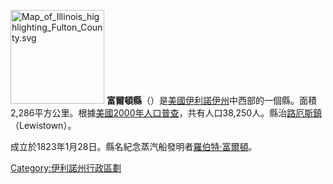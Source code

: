 {{Otheruses|富爾頓縣|subject=美國伊利諾伊州的一個縣|other=同名的縣}}
{{unreferenced|time=2010-9-29}}
[[File:Map_of_Illinois_highlighting_Fulton_County.svg|150px]]
'''富爾頓縣'''（{{lang-en|Fulton County}}）是[[美國|美國]][[伊利諾伊州|伊利諾伊州]]中西部的一個縣。面積2,286平方公里。根據[[美國2000年人口普查|美國2000年人口普查]]，共有人口38,250人。縣治[[路厄斯鎮_(伊利諾伊州)|路厄斯鎮]]（Lewistown）。

成立於1823年1月28日。縣名紀念蒸汽船發明者[[羅伯特·富爾頓|羅伯特·富爾頓]]。

{{commonscat}}
{{coord|display=title}}
{{伊利诺伊州}}
{{富爾頓縣 (伊利諾伊州)}}
{{normdaten}}
{{DEFAULTSORT:fulton}}
{{Illinois-stub}}
[[Category:伊利諾州行政區劃|Category:伊利諾州行政區劃]]